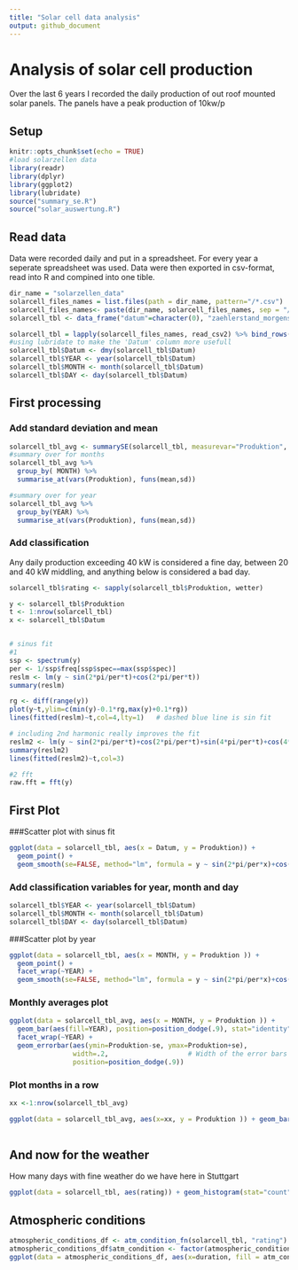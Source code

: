 ```yaml
---
title: "Solar cell data analysis"
output: github_document
---
```

# Analysis of solar cell production

Over the last 6 years I recorded the daily production of out roof mounted solar panels. The panels have a peak production of 10kw/p

## Setup
```r
knitr::opts_chunk$set(echo = TRUE)
#load solarzellen data
library(readr)
library(dplyr)
library(ggplot2)
library(lubridate)
source("summary_se.R")
source("solar_auswertung.R")
```

## Read data
Data were recorded daily and put in a spreadsheet. For every year a seperate spreadsheet was used. Data were then exported in csv-format, read into R and compined into one tible.


```r
dir_name = "solarzellen_data"
solarcell_files_names = list.files(path = dir_name, pattern="/*.csv")
solarcell_files_names<- paste(dir_name, solarcell_files_names, sep = "/")
solarcell_tbl <- data_frame("datum"=character(0), "zaehlerstand_morgens"= numeric(0), "zaehlerstand_abends" = numeric(0),"produktion"= numeric(0),"eigen_verbrauch"= numeric(0),"eingespeist"= numeric(0))

solarcell_tbl = lapply(solarcell_files_names, read_csv2) %>% bind_rows()
#using lubridate to make the 'Datum' column more usefull
solarcell_tbl$Datum <- dmy(solarcell_tbl$Datum)
solarcell_tbl$YEAR <- year(solarcell_tbl$Datum)
solarcell_tbl$MONTH <- month(solarcell_tbl$Datum)
solarcell_tbl$DAY <- day(solarcell_tbl$Datum)

```
## First processing
### Add standard deviation and mean
```r
solarcell_tbl_avg <- summarySE(solarcell_tbl, measurevar="Produktion", groupvars=c("YEAR","MONTH"))
#summary over for months
solarcell_tbl_avg %>% 
  group_by( MONTH) %>% 
  summarise_at(vars(Produktion), funs(mean,sd))

#summary over for year
solarcell_tbl_avg %>% 
  group_by(YEAR) %>% 
  summarise_at(vars(Produktion), funs(mean,sd))
```

### Add classification 
Any daily production exceeding 40 kW is considered a fine day, between 20 and 40 kW middling, and anything below is considered a bad day.

```r
solarcell_tbl$rating <- sapply(solarcell_tbl$Produktion, wetter)
```

```r
y <- solarcell_tbl$Produktion
t <- 1:nrow(solarcell_tbl)
x <- solarcell_tbl$Datum


# sinus fit 
#1
ssp <- spectrum(y) 
per <- 1/ssp$freq[ssp$spec==max(ssp$spec)]
reslm <- lm(y ~ sin(2*pi/per*t)+cos(2*pi/per*t))
summary(reslm)

rg <- diff(range(y))
plot(y~t,ylim=c(min(y)-0.1*rg,max(y)+0.1*rg))
lines(fitted(reslm)~t,col=4,lty=1)   # dashed blue line is sin fit

# including 2nd harmonic really improves the fit
reslm2 <- lm(y ~ sin(2*pi/per*t)+cos(2*pi/per*t)+sin(4*pi/per*t)+cos(4*pi/per*t))
summary(reslm2)
lines(fitted(reslm2)~t,col=3) 

#2 fft
raw.fft = fft(y)
```
## First Plot

###Scatter plot with sinus fit
```r
ggplot(data = solarcell_tbl, aes(x = Datum, y = Produktion)) + 
  geom_point() + 
  geom_smooth(se=FALSE, method="lm", formula = y ~ sin(2*pi/per*x)+cos(2*pi/per*x))
```
### Add classification variables for year, month and day
```r
solarcell_tbl$YEAR <- year(solarcell_tbl$Datum)
solarcell_tbl$MONTH <- month(solarcell_tbl$Datum)
solarcell_tbl$DAY <- day(solarcell_tbl$Datum)
```

###Scatter plot by year
```r

ggplot(data = solarcell_tbl, aes(x = MONTH, y = Produktion )) + 
  geom_point() +
  facet_wrap(~YEAR) +
  geom_smooth(se=FALSE, method="lm", formula = y ~ sin(2*pi/per*x)+cos(2*pi/per*x)+sin(4*pi/per*x)+cos(4*pi/per*x))


```
### Monthly averages plot

```r
ggplot(data = solarcell_tbl_avg, aes(x = MONTH, y = Produktion )) + 
  geom_bar(aes(fill=YEAR), position=position_dodge(.9), stat="identity") +
  facet_wrap(~YEAR) +
  geom_errorbar(aes(ymin=Produktion-se, ymax=Produktion+se),
                width=.2,                    # Width of the error bars
                position=position_dodge(.9))
```

### Plot months in a row
```r
xx <-1:nrow(solarcell_tbl_avg)

ggplot(data = solarcell_tbl_avg, aes(x=xx, y = Produktion )) + geom_bar( stat="identity", width = 0.5)
  
```

## And now for the weather
How many days with fine weather do we have here in Stuttgart

```r
ggplot(data = solarcell_tbl, aes(rating)) + geom_histogram(stat="count") + facet_wrap(~YEAR)

```

## Atmospheric conditions

```r
atmospheric_conditions_df <- atm_condition_fn(solarcell_tbl, "rating")
atmospheric_conditions_df$atm_condition <- factor(atmospheric_conditions_df$atm_condition)
ggplot(data = atmospheric_conditions_df, aes(x=duration, fill = atm_condition)) + geom_histogram(binwidth=.5, alpha=.5, position = "dodge")


```

